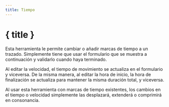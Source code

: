 ```yaml
---
title: Tiempo
---
```


<script>
</script>

# <CalendarClock size="24" class="inline-block" style="margin-bottom: 5px" /> { title }

Esta herramienta le permite cambiar o añadir marcas de tiempo a un trazado.
Simplemente tiene que usar el formulario que se muestra a continuación y validarlo cuando haya terminado.

<div class="flex flex-row justify-center">
    <Time class="text-foreground p-3 border rounded-md shadow-lg" />
</div>

Al editar la velocidad, el tiempo de movimiento se actualiza en el formulario y viceversa.
De la misma manera, al editar la hora de inicio, la hora de finalización se actualiza para mantener la misma duración total, y viceversa.

<DocsNote>

Al usar esta herramienta con marcas de tiempo existentes, los cambios en el tiempo o velocidad simplemente las desplazará, extenderá o comprimirá en consonancia.

</DocsNote>
